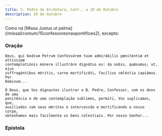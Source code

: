 ```yaml
---
title: S. Pedro de Alcântara, Conf., a 19 de Outubro
description: 19 de Outubro
---
```



<aside>
  Como na [Missa Justus ut palma](/missal/comum/15confessoresnaopontifices2),
  excepto:
</aside>

### Oração

<div class="side-by-side not-content">

    Deus, qui beátum Petrum Confessórem tuum admirábilis pœniténtiæ et altíssimæ
    contemplatiónis múnere illustráre dignátus es: da nobis, quǽsumus; ut, ejus
    suffragántibus méritis, carne mortificáti, facílius cœléstia capiámus. Per
    Dóminum...

    Ó Deus, que Vos dignastes ilustrar o B. Pedro, Confessor, com os dons de uma
    penitência e de uma contemplação sublimes, permiti, Vos suplicamos, que,
    auxiliados com seus méritos e intercessão e mortificando o nosso corpo,
    obtenhamos mais facilmente os bens celestiais. Por nosso Senhor...

</div>

### Epístola

<LinkCard
  href="/missal/santos/01-15-1#epístola"
  title="S. Paulo, 1.º Eremita, Conf."
/>
